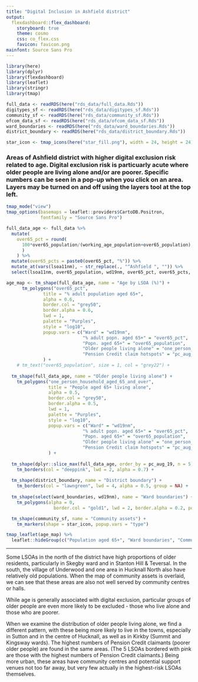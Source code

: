 ```yaml
---
title: "Digital Inclusion in Ashfield district"
output: 
  flexdashboard::flex_dashboard:
    storyboard: true
    theme: cosmo
    css: co_flex.css
    favicon: favicon.png
mainfont: Source Sans Pro
---
```


```r

library(here)
library(dplyr)
library(flexdashboard)
library(leaflet)
library(stringr)
library(tmap)

full_data <- readRDS(here("rds_data/full_data.Rds"))
digitypes_sf <- readRDS(here("rds_data/digitypes_sf.Rds"))
community_sf <- readRDS(here("rds_data/community_sf.Rds"))
ofcom_data_sf <- readRDS(here("rds_data/ofcom_data_sf.Rds"))
ward_boundaries <- readRDS(here("rds_data/ward_boundaries.Rds"))
district_boundary <- readRDS(here("rds_data/district_boundary.Rds"))

star_icon <- tmap_icons(here("star_fill.png"), width = 24, height = 24)

```

### Areas of Ashfield district with higher digital exclusion risk related to age. Digital exclusion risk is particuarly acute where older people are living alone and/or are poorer. Specific numbers can be seen in a pop-up when you click on an area. Layers may be turned on and off using the layers tool at the top left.


```r

tmap_mode("view")
tmap_options(basemaps = leaflet::providers$CartoDB.Positron,
             fontfamily = "Source Sans Pro")

full_data_age <- full_data %>% 
  mutate(
    over65_pct = round(
      100*over65_population/(working_age_population+over65_population), 1
      )
    ) %>% 
  mutate(over65_pcts = paste0(over65_pct, "%")) %>% 
  mutate_at(vars(lsoa11nm), ~ str_replace(., "^Ashfield ", "")) %>% 
  select(lsoa11nm, over65_population, wd19nm, over65_pct, over65_pcts, one_person_household_aged_65_and_over, pc_aug_19)

age_map <- tm_shape(full_data_age, name = "Age by LSOA (%)") +
      tm_polygons("over65_pct",
              title = "% adult population aged 65+",
              alpha = 0.6,
              border.col = "grey50",
              border.alpha = 0.6,
              lwd = 1,
              palette = "Purples",
              style = "log10",
              popup.vars = c("Ward" = "wd19nm",
                             "% adult popn. aged 65+" = "over65_pct",
                             "Popn. aged 65+" = "over65_population",
                             "Older people living alone" = "one_person_household_aged_65_and_over",
                             "Pension Credit claim hotspots" = "pc_aug_19")
              ) +
    # tm_text("over65_population", size = 1, col = "grey22") +
  
  tm_shape(full_data_age, name = "Older people living alone") +
    tm_polygons("one_person_household_aged_65_and_over",
                title = "People aged 65+ living alone",
                alpha = 0.5,
                border.col = "grey50",
                border.alpha = 0.5,
                lwd = 1,
                palette = "Purples",
                style = "log10",
                popup.vars = c("Ward" = "wd19nm",
                             "% adult popn. aged 65+" = "over65_pct",
                             "Popn. aged 65+" = "over65_population",
                             "Older people living alone" = "one_person_household_aged_65_and_over",
                             "Pension Credit claim hotspots" = "pc_aug_19")
                ) +
  
  tm_shape(dplyr::slice_max(full_data_age, order_by = pc_aug_19, n = 5), name = "Pension Credit claims ") +
    tm_borders(col = "deeppink", lwd = 2, alpha = 0.7) +
  
  tm_shape(district_boundary, name = "District boundary") +
    tm_borders(col = "lawngreen", lwd = 4, alpha = 0.5, group = NA) +
  
  tm_shape(select(ward_boundaries, wd19nm), name = "Ward boundaries") +
    tm_polygons(alpha = 0,
                  border.col = "gold1", lwd = 2, border.alpha = 0.2, popup.vars = FALSE) +

  tm_shape(community_sf, name = "Community assets") +
    tm_markers(shape = star_icon, popup.vars = "type")

tmap_leaflet(age_map) %>% 
  leaflet::hideGroup(c("Population aged 65+", "Ward boundaries", "Community assets"))

```

***

Some LSOAs in the north of the district have high proportions of older residents, particularly in Skegby ward and in Stanton Hill & Teversal. In the south, the village of Underwood and one area in Hucknall North also have relatively old populations. When the map of community assets is overlaid, we can see that these areas are also not well served by community centres or halls.

While age is generally associated with digital exclusion, particular groups of older people are even more likely to be excluded - those who live alone and those who are poorer.

When we examine the distribution of older people living alone, we find a different pattern, with these being more likely to live in the towns, especially in Sutton and in the centre of Hucknall, as well as in Kirkby (Summit and Kingsway wards). The highest numbers of Pension Credit claimants (poorer older people) are found in the same areas. (The 5 LSOAs bordered with pink are those with the highest numbers of Pension Credit claimants.) Being more urban, these areas have community centres and potential support venues not too far away, but very few actually in the highest-risk LSOAs themselves.


